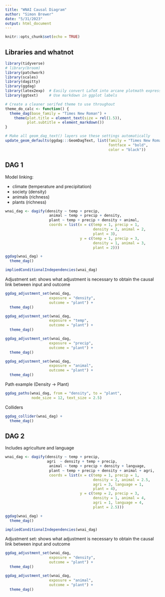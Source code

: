 ```yaml
---
title: "WNAI Causal Diagram"
author: "Simon Brewer"
date: "5/31/2023"
output: html_document
---
```


```r
knitr::opts_chunk$set(echo = TRUE)
```

## Libraries and whatnot

```r
library(tidyverse)
# library(broom)
library(patchwork)
library(scales)
library(dagitty)
library(ggdag)
library(latex2exp)  # Easily convert LaTeX into arcane plotmath expressions
library(ggtext)     # Use markdown in ggplot labels

# Create a cleaner serifed theme to use throughout
theme_do_calc <- function() {
  theme_dag(base_family = "Times New Roman") +
    theme(plot.title = element_text(size = rel(1.5)),
          plot.subtitle = element_markdown())
}

# Make all geom_dag_text() layers use these settings automatically
update_geom_defaults(ggdag:::GeomDagText, list(family = "Times New Roman", 
                                               fontface = "bold",
                                               color = "black"))
```

## DAG 1

Model linking:

- climate (temperature and precipitation)
- society (density)
- animals (richness)
- plants (richness)


```r
wnai_dag <- dagify(density ~ temp + precip,
                    animal ~ temp + precip + density,
                    plant ~ temp + precip + density + animal,
                    coords = list(x = c(temp = 1, precip = 1, 
                                        density = 2, animal = 2,
                                        plant = 3),
                                  y = c(temp = 1, precip = 3, 
                                        density = 1, animal = 3,
                                        plant = 2)))

ggdag(wnai_dag) +
  theme_dag()
```

```r
impliedConditionalIndependencies(wnai_dag)
```

Adjustment set: shows what adjustment is necessary to obtain the causal link between input and outcome

```r
ggdag_adjustment_set(wnai_dag,
                    exposure = "density",
                    outcome = "plant") +
  theme_dag()
```

```r
ggdag_adjustment_set(wnai_dag,
                    exposure = "temp",
                    outcome = "plant") +
  theme_dag()
```

```r
ggdag_adjustment_set(wnai_dag,
                    exposure = "precip",
                    outcome = "plant") +
  theme_dag()
```

```r
ggdag_adjustment_set(wnai_dag,
                    exposure = "animal",
                    outcome = "plant") +
  theme_dag()
```

Path example (Density -> Plant)

```r
ggdag_paths(wnai_dag, from = "density", to = "plant",
            node_size = 12, text_size = 2.5)
```

Colliders

```r
ggdag_collider(wnai_dag) +
  theme_dag()
```

## DAG 2 

Includes agriculture and language

```r
wnai_dag <- dagify(density ~ temp + precip,
                   agri  ~ density + temp + precip,
                    animal ~ temp + precip + density + language,
                    plant ~ temp + precip + density + animal + agri,
                    coords = list(x = c(temp = 1, precip = 1, 
                                        density = 2, animal = 2.5,
                                        agri = 3, language = 1,
                                        plant = 4),
                                  y = c(temp = 2, precip = 3, 
                                        density = 1, animal = 4,
                                        agri = 1, language = 4,
                                        plant = 2.5)))

ggdag(wnai_dag) +
  theme_dag()
```

```r
impliedConditionalIndependencies(wnai_dag)
```

Adjustment set: shows what adjustment is necessary to obtain the causal link between input and outcome

```r
ggdag_adjustment_set(wnai_dag,
                    exposure = "density",
                    outcome = "plant") +
  theme_dag()
```

```r
ggdag_adjustment_set(wnai_dag,
                    exposure = "animal",
                    outcome = "plant") +
  theme_dag()
```

